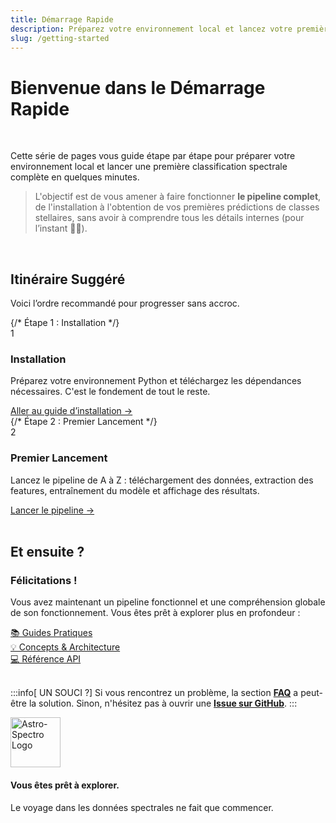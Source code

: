 ```yaml
---
title: Démarrage Rapide
description: Préparez votre environnement local et lancez votre première classification en quelques minutes.
slug: /getting-started
---
```



# <FontAwesomeIcon icon={faRocket} /> Bienvenue dans le Démarrage Rapide

<br />

Cette série de pages vous guide étape par étape pour préparer votre environnement local et lancer une première classification spectrale complète en quelques minutes. 

> L'objectif est de vous amener à faire fonctionner **le pipeline complet**, de l'installation à l'obtention de vos premières prédictions de classes stellaires, sans avoir à comprendre tous les détails internes (pour l’instant 🧑‍🚀).

<FontAwesomeIcon icon="fa-solid fa-rocket" />

<br />

## Itinéraire Suggéré

Voici l’ordre recommandé pour progresser sans accroc.

<div className="container" style={{padding: '0', marginTop: '1.5rem'}}>
  <div className="row">
    {/* Étape 1 : Installation */}
    <div className="col col--6">
      <div className="card-demo">
        <div className="card">
          <div className="card__header">
            <span className="step-number">1</span>
            <h3>Installation</h3>
          </div>
          <div className="card__body">
            <p>Préparez votre environnement Python et téléchargez les dépendances nécessaires. C'est le fondement de tout le reste.</p>
          </div>
          <div className="card__footer">
            <a href="./getting-started/installation" className="button button--primary button--block">
              Aller au guide d’installation →
            </a>
          </div>
        </div>
      </div>
    </div>
    {/* Étape 2 : Premier Lancement */}
    <div className="col col--6">
      <div className="card-demo">
        <div className="card">
          <div className="card__header">
            <span className="step-number">2</span>
            <h3>Premier Lancement</h3>
          </div>
          <div className="card__body">
            <p>Lancez le pipeline de A à Z : téléchargement des données, extraction des features, entraînement du modèle et affichage des résultats.</p>
          </div>
          <div className="card__footer">
            <a href="./getting-started/first-run" className="button button--primary button--block">
              Lancer le pipeline →
            </a>
          </div>
        </div>
      </div>
    </div>
  </div>
</div>

<br />

## Et ensuite ?

<div className="congrats-box">
  <div className="congrats-icon">
    <FontAwesomeIcon icon={faTrophy} size="4x" />
  </div>
  <div className="congrats-content">
    <h3>Félicitations !</h3>
    <p>
      Vous avez maintenant un pipeline fonctionnel et une compréhension globale de son fonctionnement. Vous êtes prêt à explorer plus en profondeur :
    </p>
    <div className="row">
      <div className="col">
        <a href="/AstroSpectro/docs/user-guides" className="button button--secondary button--outline">
          📚 Guides Pratiques
        </a>
      </div>
      <div className="col">
        <a href="/AstroSpectro/docs/concepts" className="button button--secondary button--outline">
          💡 Concepts & Architecture
        </a>
      </div>
      <div className="col">
        <a href="/AstroSpectro/docs/api" className="button button--secondary button--outline">
          💻 Référence API
        </a>
      </div>
    </div>
  </div>
</div>

<br />

:::info[ UN SOUCI ?]
Si vous rencontrez un problème, la section **[FAQ](/docs/community/faq)** a peut-être la solution. Sinon, n'hésitez pas à ouvrir une **[Issue sur GitHub](https://github.com/phd-brown/AstroSpectro/issues)**.
:::


<div style={{
  marginTop: '2rem',
  padding: '1.5rem',
  textAlign: 'center',
  borderTop: '1px solid var(--ifm-color-emphasis-300)'
}}>
  <img src="../img/logo.png" alt="Astro-Spectro Logo" width="80" style={{marginBottom: '1rem'}} />
  <h4>Vous êtes prêt à explorer.</h4>
  <p>Le voyage dans les données spectrales ne fait que commencer.</p>
</div>